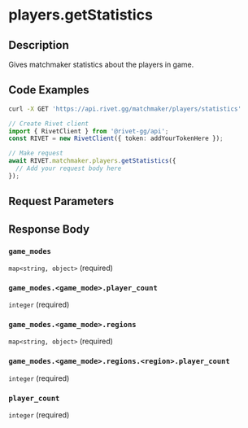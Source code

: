 

# players.getStatistics

## Description

Gives matchmaker statistics about the players in game.


## Code Examples

<CodeGroup title='Request' tag='GET' label='https://api.rivet.gg/matchmaker/players/statistics'>

```bash {{ title: 'cURL' }}
curl -X GET 'https://api.rivet.gg/matchmaker/players/statistics'
```

```ts
// Create Rivet client
import { RivetClient } from '@rivet-gg/api';
const RIVET = new RivetClient({ token: addYourTokenHere });

// Make request
await RIVET.matchmaker.players.getStatistics({
  // Add your request body here
});
```

</CodeGroup>


## Request Parameters


## Response Body

### `game_modes`

`map<string, object>` (required)

### `game_modes.<game_mode>.player_count`

`integer` (required)

### `game_modes.<game_mode>.regions`

`map<string, object>` (required)

### `game_modes.<game_mode>.regions.<region>.player_count`

`integer` (required)

### `player_count`

`integer` (required)



